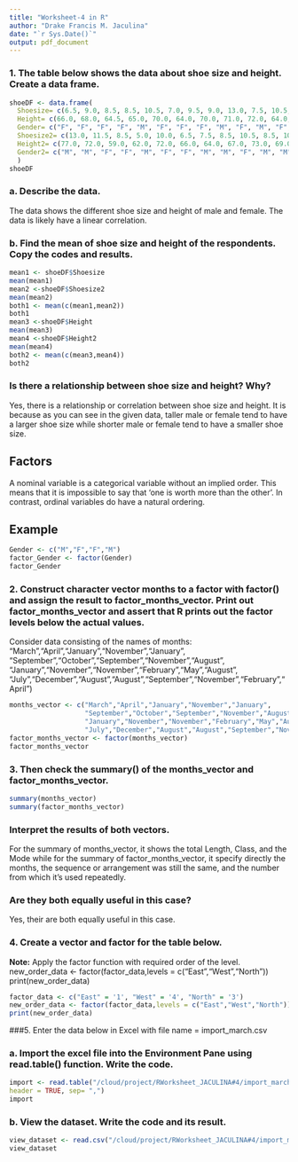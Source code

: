 ```yaml
---
title: "Worksheet-4 in R"
author: "Drake Francis M. Jaculina"
date: "`r Sys.Date()`"
output: pdf_document
---
```


### 1. The table below shows the data about shoe size and height. Create a data frame.
```r
shoeDF <- data.frame(
  Shoesize= c(6.5, 9.0, 8.5, 8.5, 10.5, 7.0, 9.5, 9.0, 13.0, 7.5, 10.5, 8.5, 12.0, 10.5), 
  Height= c(66.0, 68.0, 64.5, 65.0, 70.0, 64.0, 70.0, 71.0, 72.0, 64.0, 74.5, 67.0, 71.0, 71.0), 
  Gender= c("F", "F", "F", "F", "M", "F", "F", "F", "M", "F", "M", "F", "M", "M"), 
  Shoesize2= c(13.0, 11.5, 8.5, 5.0, 10.0, 6.5, 7.5, 8.5, 10.5, 8.5, 10.5, 11.0, 9.0, 13.0),
  Height2= c(77.0, 72.0, 59.0, 62.0, 72.0, 66.0, 64.0, 67.0, 73.0, 69.0, 72.0, 70.0, 69.0, 70.0),
  Gender2= c("M", "M", "F", "F", "M", "F", "F", "M", "M", "F", "M", "M", "M", "M")
  )
shoeDF
```
### a. Describe the data.
The data shows the different shoe size and height of male and female. The data is likely have a linear correlation. 

### b. Find the mean of shoe size and height of the respondents. Copy the codes and results.
```r
mean1 <- shoeDF$Shoesize
mean(mean1)
mean2 <-shoeDF$Shoesize2
mean(mean2)
both1 <- mean(c(mean1,mean2))
both1
mean3 <-shoeDF$Height
mean(mean3)
mean4 <-shoeDF$Height2
mean(mean4)
both2 <- mean(c(mean3,mean4))
both2
```
### Is there a relationship between shoe size and height? Why?
Yes, there is a relationship or correlation between shoe size and height. It is because as you can see in the given data, taller male or female tend to have a larger shoe size while shorter male or female tend to have a smaller shoe size.

## Factors
A nominal variable is a categorical variable without an implied order. This means that it is impossible to say that ‘one is worth more than the other’. In contrast, ordinal variables do have a natural ordering.

## Example
```r
Gender <- c("M","F","F","M")
factor_Gender <- factor(Gender)
factor_Gender
```

### 2. Construct character vector months to a factor with factor() and assign the result to factor_months_vector. Print out factor_months_vector and assert that R prints out the factor levels below the actual values.

Consider data consisting of the names of months:
"March","April","January","November","January",
"September","October","September","November","August",
"January","November","November","February","May","August",
"July","December","August","August","September","November","February","April")
```r
months_vector <- c("March","April","January","November","January",
                   "September","October","September","November","August",
                   "January","November","November","February","May","August",
                   "July","December","August","August","September","November","February","April")
factor_months_vector <- factor(months_vector)
factor_months_vector
```
### 3. Then check the summary() of the months_vector and factor_months_vector.
```r
summary(months_vector)
summary(factor_months_vector)
```
### Interpret the results of both vectors.
For the summary of months_vector, it shows the total Length, Class, and the Mode while for the summary of factor_months_vector, it specify directly the months, the sequence or arrangement was still the same, and the number from which it's used repeatedly.

### Are they both equally useful in this case?
Yes, their are both equally useful in this case.

### 4. Create a vector and factor for the table below.
**Note:** Apply the factor function with required order of the level.
new_order_data <- factor(factor_data,levels = c("East","West","North")) 
print(new_order_data)
```r
factor_data <- c("East" = '1', "West" = '4', "North" = '3')
new_order_data <- factor(factor_data,levels = c("East","West","North"))
print(new_order_data)
```

###5. Enter the data below in Excel with file name = import_march.csv

### a. Import the excel file into the Environment Pane using read.table() function. Write the code.
```r
import <- read.table("/cloud/project/RWorksheet_JACULINA#4/import_march.csv", 
header = TRUE, sep= ",")
import
```
### b. View the dataset. Write the code and its result.
```r
view_dataset <- read.csv("/cloud/project/RWorksheet_JACULINA#4/import_march.csv")
view_dataset
```